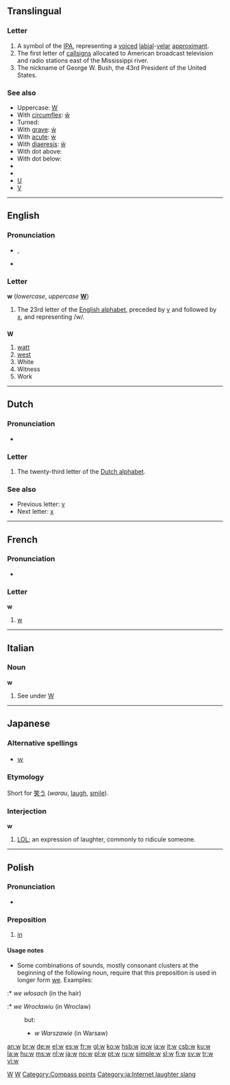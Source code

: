 {{wikipedia}}
{{also|Appendix:Variations of "w"}}
{{also|W|ա|ⴍ}}
==Translingual==

===Letter===
{{infl|mul|letter|lower case||upper case|W}}

# A symbol of the [[IPA]], representing a [[voiced]] [[labial]]-[[velar]] [[approximant]].
# The first letter of [[callsign]]s allocated to American broadcast television and radio stations east of the Mississippi river.
# The nickname of George W. Bush, the 43rd President of the United States.

===See also===
* Uppercase: [[W]]
* With [[circumflex]]: [[ŵ]]
* Turned: {{unicode|[[ʍ]]}}
* With [[grave]]: [[ẁ]]
* With [[acute]]: [[ẃ]]
* With [[diaeresis]]: [[ẅ]]
* With dot above: {{unicode|[[ẇ]]}}
* With dot below: {{unicode|[[ẉ]]}}
* {{unicode|[[Ƿ]]}}
* {{unicode|[[ʬ]]}}
* [[U]]
* [[V]]

[[Category:IPA symbols|W]]
[[Category:Latin letters|W]]

----

==English==

===Pronunciation===
* {{IPA|/ˈdʌbljuː/|/'dʌbjə/}}, {{SAMPA|/"dVblju:/}}
* {{rhymes|ʌbjə}}

===Letter===
'''w''' (''lowercase'', ''uppercase'' '''[[W]]''')

# The 23rd letter of the [[Appendix:Roman script|English alphabet]], preceded by [[v]] and followed by [[x]], and representing /w/.

==={{abbreviation}}===
'''W'''

# [[watt]]
# [[west]]
# White
# Witness
# Work

[[Category:Compass points]]

----

==Dutch==

===Pronunciation===
* {{sense|letter name}} {{IPA|/ʋeː/|lang=nl}}

===Letter===
{{infl|nl|letter|lower case||upper case|W}}

# The twenty-third letter of the [[Dutch alphabet]].

===See also===
* Previous letter: [[v#Dutch|v]]
* Next letter: [[x#Dutch|x]]

----

==French==

===Pronunciation===
* {{IPA|lang=fr|[du.blə.ve]}}

===Letter===
'''w'''

# [[w#English|w]]

----

==Italian==

===Noun===
'''w''' {{m|f|inv}}

# See under [[W#Italian|W]]

----

==Japanese==

===Alternative spellings===
* [[ｗ]]

===Etymology===
Short for [[笑う]] (''warau'', [[laugh]], [[smile]]).

===Interjection===
'''w'''

# {{context|internet|slang|lang=ja}} {{derogatory}} [[LOL]]; an expression of laughter, commonly to ridicule someone.

[[Category:ja:Internet laughter slang]]

----

==Polish==

===Pronunciation===
* {{IPA|/v/|/f/|lang=pl}}

===Preposition===
{{infl|pl|preposition|with locative}}

# [[in]]

====Usage notes====
* Some combinations of sounds, mostly consonant clusters at the beginning of the following noun, require that this preposition is used in longer form [[we]]. Examples:
:* ''we włosach'' (in the hair)
:* ''we Wrocławiu'' (in Wroclaw)
: but:
:* ''w Warszawie'' (in Warsaw)

[[an:w]]
[[br:w]]
[[de:w]]
[[el:w]]
[[es:w]]
[[fr:w]]
[[gl:w]]
[[ko:w]]
[[hsb:w]]
[[io:w]]
[[ia:w]]
[[it:w]]
[[csb:w]]
[[ku:w]]
[[la:w]]
[[hu:w]]
[[ms:w]]
[[nl:w]]
[[ja:w]]
[[no:w]]
[[pl:w]]
[[pt:w]]
[[ru:w]]
[[simple:w]]
[[sl:w]]
[[fi:w]]
[[sv:w]]
[[tr:w]]
[[vi:w]]